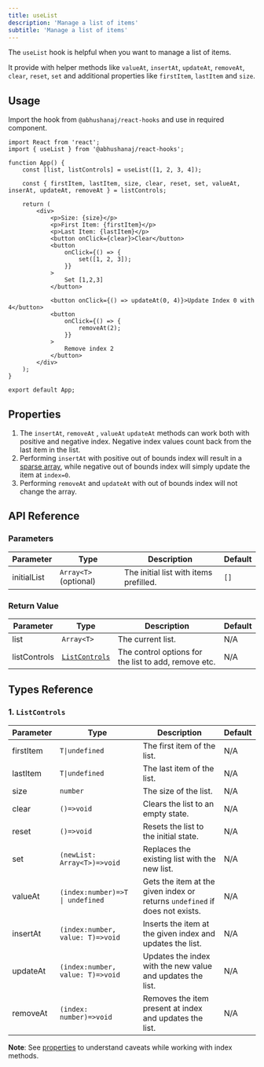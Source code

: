 ```yaml
---
title: useList
description: 'Manage a list of items'
subtitle: 'Manage a list of items'
---
```



The `useList` hook is helpful when you want to manage a list of items.

It provide with helper methods like `valueAt`, `insertAt`, `updateAt`, `removeAt`, `clear`, `reset`, `set` and additional properties like `firstItem`, `lastItem` and `size`.

<DemoWrapper title="useList">
	<Example client:load />
</DemoWrapper>

## Usage

Import the hook from `@abhushanaj/react-hooks` and use in required component.

```tsx title="./src/App.tsx" ins={2,5,7} mark="useList"
import React from 'react';
import { useList } from '@abhushanaj/react-hooks';

function App() {
	const [list, listControls] = useList([1, 2, 3, 4]);

	const { firstItem, lastItem, size, clear, reset, set, valueAt, inserAt, updateAt, removeAt } = listControls;

	return (
		<div>
			<p>Size: {size}</p>
			<p>First Item: {firstItem}</p>
			<p>Last Item: {lastItem}</p>
			<button onClick={clear}>Clear</button>
			<button
				onClick={() => {
					set([1, 2, 3]);
				}}
			>
				Set [1,2,3]
			</button>

			<button onClick={() => updateAt(0, 4)}>Update Index 0 with 4</button>
			<button
				onClick={() => {
					removeAt(2);
				}}
			>
				Remove index 2
			</button>
		</div>
	);
}

export default App;
```

## Properties

1. The `insertAt`, `removeAt` , `valueAt` `updateAt` methods can work both with positive and negative index. Negative index values count back from the last item in the list.
2. Performing `insertAt` with positive out of bounds index will result in a [sparse array](https://developer.mozilla.org/en-US/docs/Web/JavaScript/Guide/Indexed_collections#sparse_arrays), while negative out of bounds index will simply update the item at `index=0`.
3. Performing `removeAt` and `updateAt` with out of bounds index will not change the array.

## API Reference

### Parameters

| Parameter   | Type                  | Description                            | Default |
| ----------- | --------------------- | -------------------------------------- | ------- |
| initialList | `Array<T>` (optional) | The initial list with items prefilled. | `[]`    |

### Return Value

| Parameter    | Type                              | Description                                          | Default |
| ------------ | --------------------------------- | ---------------------------------------------------- | ------- |
| list         | `Array<T>`                        | The current list.                                    | N/A     |
| listControls | [`ListControls`](#1-listcontrols) | The control options for the list to add, remove etc. | N/A     |

## Types Reference

### 1. `ListControls`

| Parameter | Type                             | Description                                                                 | Default |
| --------- | -------------------------------- | --------------------------------------------------------------------------- | ------- |
| firstItem | `T\|undefined`                   | The first item of the list.                                                 | N/A     |
| lastItem  | `T\|undefined`                   | The last item of the list.                                                  | N/A     |
| size      | `number`                         | The size of the list.                                                       | N/A     |
| clear     | `()=>void`                       | Clears the list to an empty state.                                          | N/A     |
| reset     | `()=>void`                       | Resets the list to the initial state.                                       | N/A     |
| set       | `(newList: Array<T>)=>void`      | Replaces the existing list with the new list.                               | N/A     |
| valueAt   | `(index:number)=>T \| undefined` | Gets the item at the given index or returns `undefined` if does not exists. | N/A     |
| insertAt  | `(index:number, value: T)=>void` | Inserts the item at the given index and updates the list.                   | N/A     |
| updateAt  | `(index:number, value: T)=>void` | Updates the index with the new value and updates the list.                  | N/A     |
| removeAt  | `(index: number)=>void`          | Removes the item present at index and updates the list.                     | N/A     |

**Note**: See [properties](http://localhost:3000/hooks/state/uselist/#properties) to understand caveats while working with index methods.
